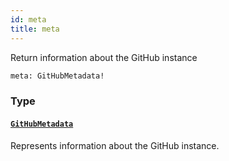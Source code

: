 ```yaml
---
id: meta
title: meta
---
```


Return information about the GitHub instance

```graphql
meta: GitHubMetadata!

```

### Type

#### [`GitHubMetadata`](/docs/api/objects/git-hub-metadata)

Represents information about the GitHub instance.
